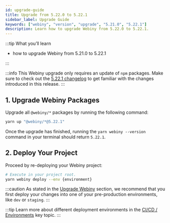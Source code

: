 ```yaml
---
id: upgrade-guide
title: Upgrade from 5.22.0 to 5.22.1
sidebar_label: Upgrade Guide
keywords: ["webiny", "version", "upgrade", "5.21.0", "5.22.1"]
description: Learn how to upgrade Webiny from 5.22.0 to 5.22.1.
---
```


:::tip What you’ll learn

- how to upgrade Webiny from 5.21.0 to 5.22.1

:::

:::info
This Webiny upgrade only requires an update of `npm` packages.
Make sure to check out the [5.22.1 changelog](/docs/release-notes/5.22.1/changelog) to get familiar with the changes introduced in this release.
:::

## 1. Upgrade Webiny Packages

Upgrade all `@webiny/*` packages by running the following command:

```bash
yarn up "@webiny/*@5.22.1"
```

Once the upgrade has finished, running the `yarn webiny --version` command in your terminal should return `5.22.1`.

## 2. Deploy Your Project

Proceed by re-deploying your Webiny project:

```bash
# Execute in your project root.
yarn webiny deploy --env {environment}
```

:::caution
As stated in the [Upgrade Webiny](/docs/how-to-guides/upgrade-webiny#pre-production-environments-first) section, we recommend that you first deploy your changes into one of your pre-production environments, like `dev` or `staging`.
:::

:::tip
Learn more about different deployment environments in the [CI/CD / Environments](/docs/key-topics/ci-cd/environments) key topic.
:::
